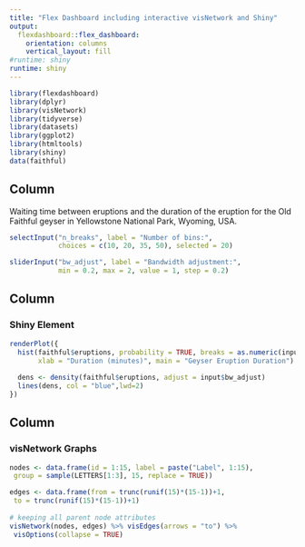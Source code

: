 ```yaml
---
title: "Flex Dashboard including interactive visNetwork and Shiny"
output: 
  flexdashboard::flex_dashboard:
    orientation: columns
    vertical_layout: fill
#runtime: shiny
runtime: shiny
---
```


```r
library(flexdashboard)
library(dplyr)
library(visNetwork)
library(tidyverse)
library(datasets)
library(ggplot2)
library(htmltools)
library(shiny)
data(faithful)
```


Column {.sidebar}
-----------------------------------------------------------------------

Waiting time between eruptions and the duration of the eruption for the
Old Faithful geyser in Yellowstone National Park, Wyoming, USA.

```r
selectInput("n_breaks", label = "Number of bins:",
            choices = c(10, 20, 35, 50), selected = 20)

sliderInput("bw_adjust", label = "Bandwidth adjustment:",
            min = 0.2, max = 2, value = 1, step = 0.2)
```

Column
-----------------------------------------------------------------------

### Shiny Element

```r
renderPlot({
  hist(faithful$eruptions, probability = TRUE, breaks = as.numeric(input$n_breaks),
       xlab = "Duration (minutes)", main = "Geyser Eruption Duration")
  
  dens <- density(faithful$eruptions, adjust = input$bw_adjust)
  lines(dens, col = "blue",lwd=2)
})
```


Column {data-width=650}
-----------------------------------------------------------------------

### visNetwork Graphs

```r
nodes <- data.frame(id = 1:15, label = paste("Label", 1:15),
 group = sample(LETTERS[1:3], 15, replace = TRUE))

edges <- data.frame(from = trunc(runif(15)*(15-1))+1,
 to = trunc(runif(15)*(15-1))+1)
 
# keeping all parent node attributes  
visNetwork(nodes, edges) %>% visEdges(arrows = "to") %>%
 visOptions(collapse = TRUE)


```
